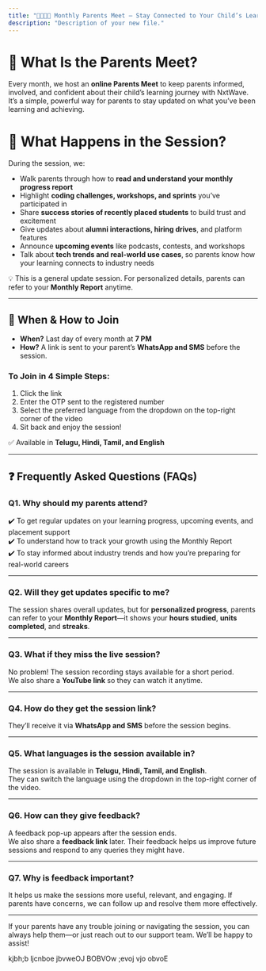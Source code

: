 ```yaml
---
title: "👨‍👩‍👧‍👦 Monthly Parents Meet – Stay Connected to Your Child’s Learning"
description: "Description of your new file."
---
```


# **📌 What Is the Parents Meet?**

Every month, we host an **online Parents Meet** to keep parents informed, involved, and confident about their child’s learning journey with NxtWave. It’s a simple, powerful way for parents to stay updated on what you’ve been learning and achieving.

# **🎯 What Happens in the Session?**

During the session, we:

- Walk parents through how to **read and understand your monthly progress report**
- Highlight **coding challenges, workshops, and sprints** you’ve participated in
- Share **success stories of recently placed students** to build trust and excitement
- Give updates about **alumni interactions, hiring drives**, and platform features
- Announce **upcoming events** like podcasts, contests, and workshops
- Talk about **tech trends and real-world use cases**, so parents know how your learning connects to industry needs

💡 This is a general update session. For personalized details, parents can refer to your **Monthly Report** anytime.

---

## **📅 When & How to Join**

- **When?** Last day of every month at **7 PM**
- **How?** A link is sent to your parent’s **WhatsApp and SMS** before the session.

### **To Join in 4 Simple Steps:**

1. Click the link
2. Enter the OTP sent to the registered number
3. Select the preferred language from the dropdown on the top-right corner of the video
4. Sit back and enjoy the session\!

✅ Available in **Telugu, Hindi, Tamil, and English**

---

## **❓ Frequently Asked Questions (FAQs)**

### **Q1. Why should my parents attend?**

✔️ To get regular updates on your learning progress, upcoming events, and placement support\
 ✔️ To understand how to track your growth using the Monthly Report\
 ✔️ To stay informed about industry trends and how you’re preparing for real-world careers

---

### **Q2. Will they get updates specific to me?**

The session shares overall updates, but for **personalized progress**, parents can refer to your **Monthly Report**—it shows your **hours studied**, **units completed**, and **streaks**.

---

### **Q3. What if they miss the live session?**

No problem\! The session recording stays available for a short period.\
 We also share a **YouTube link** so they can watch it anytime.

---

### **Q4. How do they get the session link?**

They’ll receive it via **WhatsApp and SMS** before the session begins.

---

### **Q5. What languages is the session available in?**

The session is available in **Telugu, Hindi, Tamil, and English**.\
 They can switch the language using the dropdown in the top-right corner of the video.

---

### **Q6. How can they give feedback?**

A feedback pop-up appears after the session ends.\
 We also share a **feedback link** later. Their feedback helps us improve future sessions and respond to any queries they might have.

---

### **Q7. Why is feedback important?**

It helps us make the sessions more useful, relevant, and engaging. If parents have concerns, we can follow up and resolve them more effectively.

---

If your parents have any trouble joining or navigating the session, you can always help them—or just reach out to our support team. We’ll be happy to assist\!

<Card title="New Card" icon="sparkles">
  
</Card>

<CardGroup cols={2}>
  <Card title="New Card" icon="sparkles">
    kjbh;b  ljcnboe jbvweOJ BOBVOw ;evoj vjo obvoE 
  </Card>
</CardGroup>